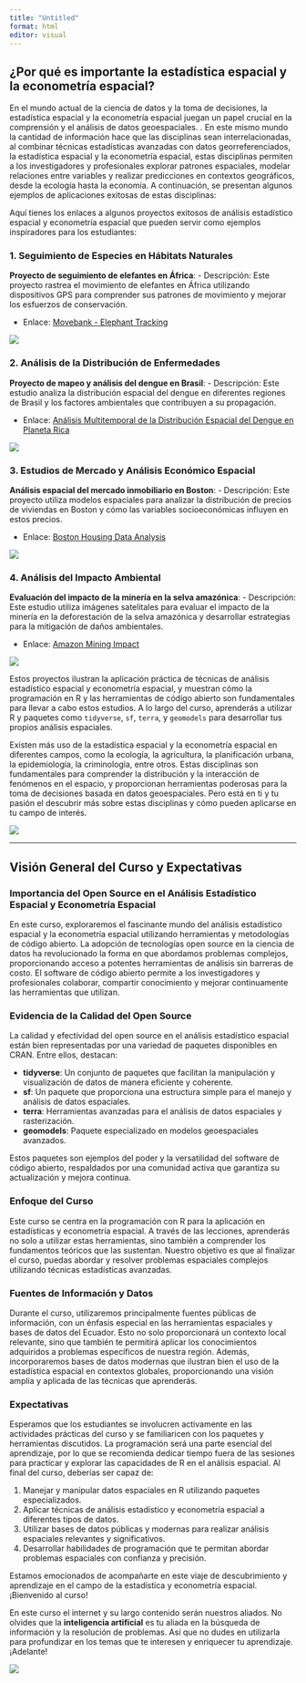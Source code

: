 ```yaml
---
title: "Untitled"
format: html
editor: visual
---
```


## ¿Por qué es importante la estadística espacial y la econometría espacial?

En el mundo actual de la ciencia de datos y la toma de decisiones, la estadística espacial y la econometría espacial juegan un papel crucial en la comprensión y el análisis de datos geoespaciales. . En este mismo mundo la cantidad de información hace que las disciplinas sean interrelacionadas, al combinar técnicas estadísticas avanzadas con datos georreferenciados, la estadística espacial y la econometría espacial, estas disciplinas permiten a los investigadores y profesionales explorar patrones espaciales, modelar relaciones entre variables y realizar predicciones en contextos geográficos, desde la ecología hasta la economía. A continuación, se presentan algunos ejemplos de aplicaciones exitosas de estas disciplinas:

Aquí tienes los enlaces a algunos proyectos exitosos de análisis estadístico espacial y econometría espacial que pueden servir como ejemplos inspiradores para los estudiantes:

### 1. Seguimiento de Especies en Hábitats Naturales

**Proyecto de seguimiento de elefantes en África**: - Descripción: Este proyecto rastrea el movimiento de elefantes en África utilizando dispositivos GPS para comprender sus patrones de movimiento y mejorar los esfuerzos de conservación.

-   Enlace: [Movebank - Elephant Tracking](https://www.movebank.org/cms/webapp?gwt_fragment=page=studies,path=study1807299477)

![](images/clipboard-1914824533.png)

### 2. Análisis de la Distribución de Enfermedades

**Proyecto de mapeo y análisis del dengue en Brasil**: - Descripción: Este estudio analiza la distribución espacial del dengue en diferentes regiones de Brasil y los factores ambientales que contribuyen a su propagación.

-   Enlace: [Análisis Multitemporal de la Distribución Espacial del Dengue en Planeta Rica](https://repositorio.unicordoba.edu.co/server/api/core/bitstreams/70717165-373c-4271-abdd-70f427e1bdce/content)

![](images/clipboard-3057140027.png)

### 3. Estudios de Mercado y Análisis Económico Espacial

**Análisis espacial del mercado inmobiliario en Boston**: - Descripción: Este proyecto utiliza modelos espaciales para analizar la distribución de precios de viviendas en Boston y cómo las variables socioeconómicas influyen en estos precios.

-   Enlace: [Boston Housing Data Analysis](https://data.boston.gov/dataset/housing)

![](images/clipboard-3451734375.png)

### 4. Análisis del Impacto Ambiental

**Evaluación del impacto de la minería en la selva amazónica**: - Descripción: Este estudio utiliza imágenes satelitales para evaluar el impacto de la minería en la deforestación de la selva amazónica y desarrollar estrategias para la mitigación de daños ambientales.

-   Enlace: [Amazon Mining Impact](https://glad.earthengine.app/view/global-forest-change#bl=off;old=off;dl=1;lon=20;lat=10;zoom=3;)

![](images/clipboard-4253250923.png)

Estos proyectos ilustran la aplicación práctica de técnicas de análisis estadístico espacial y econometría espacial, y muestran cómo la programación en R y las herramientas de código abierto son fundamentales para llevar a cabo estos estudios. A lo largo del curso, aprenderás a utilizar R y paquetes como `tidyverse`, `sf`, `terra`, y `geomodels` para desarrollar tus propios análisis espaciales.

::: column-margin
Existen más uso de la estadística espacial y la econometría espacial en diferentes campos, como la ecología, la agricultura, la planificación urbana, la epidemiología, la criminología, entre otros. Estas disciplinas son fundamentales para comprender la distribución y la interacción de fenómenos en el espacio, y proporcionan herramientas poderosas para la toma de decisiones basada en datos geoespaciales. Pero está en ti y tu pasión el descubrir más sobre estas disciplinas y cómo pueden aplicarse en tu campo de interés.

![](https://th.bing.com/th/id/OIP.dvaHNzUDlv51u81BtAef3gAAAA?rs=1&pid=ImgDetMain)
:::

------------------------------------------------------------------------

## Visión General del Curso y Expectativas

### Importancia del Open Source en el Análisis Estadístico Espacial y Econometría Espacial

En este curso, exploraremos el fascinante mundo del análisis estadístico espacial y la econometría espacial utilizando herramientas y metodologías de código abierto. La adopción de tecnologías open source en la ciencia de datos ha revolucionado la forma en que abordamos problemas complejos, proporcionando acceso a potentes herramientas de análisis sin barreras de costo. El software de código abierto permite a los investigadores y profesionales colaborar, compartir conocimiento y mejorar continuamente las herramientas que utilizan.

### Evidencia de la Calidad del Open Source

La calidad y efectividad del open source en el análisis estadístico espacial están bien representadas por una variedad de paquetes disponibles en CRAN. Entre ellos, destacan:

-   **tidyverse**: Un conjunto de paquetes que facilitan la manipulación y visualización de datos de manera eficiente y coherente.
-   **sf**: Un paquete que proporciona una estructura simple para el manejo y análisis de datos espaciales.
-   **terra**: Herramientas avanzadas para el análisis de datos espaciales y rasterización.
-   **geomodels**: Paquete especializado en modelos geoespaciales avanzados.

Estos paquetes son ejemplos del poder y la versatilidad del software de código abierto, respaldados por una comunidad activa que garantiza su actualización y mejora continua.

### Enfoque del Curso

Este curso se centra en la programación con R para la aplicación en estadísticas y econometría espacial. A través de las lecciones, aprenderás no solo a utilizar estas herramientas, sino también a comprender los fundamentos teóricos que las sustentan. Nuestro objetivo es que al finalizar el curso, puedas abordar y resolver problemas espaciales complejos utilizando técnicas estadísticas avanzadas.

### Fuentes de Información y Datos

Durante el curso, utilizaremos principalmente fuentes públicas de información, con un énfasis especial en las herramientas espaciales y bases de datos del Ecuador. Esto no solo proporcionará un contexto local relevante, sino que también te permitirá aplicar los conocimientos adquiridos a problemas específicos de nuestra región. Además, incorporaremos bases de datos modernas que ilustran bien el uso de la estadística espacial en contextos globales, proporcionando una visión amplia y aplicada de las técnicas que aprenderás.

### Expectativas

Esperamos que los estudiantes se involucren activamente en las actividades prácticas del curso y se familiaricen con los paquetes y herramientas discutidos. La programación será una parte esencial del aprendizaje, por lo que se recomienda dedicar tiempo fuera de las sesiones para practicar y explorar las capacidades de R en el análisis espacial. Al final del curso, deberías ser capaz de:

1.  Manejar y manipular datos espaciales en R utilizando paquetes especializados.
2.  Aplicar técnicas de análisis estadístico y econometría espacial a diferentes tipos de datos.
3.  Utilizar bases de datos públicas y modernas para realizar análisis espaciales relevantes y significativos.
4.  Desarrollar habilidades de programación que te permitan abordar problemas espaciales con confianza y precisión.

Estamos emocionados de acompañarte en este viaje de descubrimiento y aprendizaje en el campo de la estadística y econometría espacial. ¡Bienvenido al curso!

::: column-margin
En este curso el internet y su largo contenido serán nuestros aliados. No olvides que la **inteligencia artificial** es tu aliada en la búsqueda de información y la resolución de problemas. Así que no dudes en utilizarla para profundizar en los temas que te interesen y enriquecer tu aprendizaje. ¡Adelante!

![](https://lh3.googleusercontent.com/proxy/vmQks2cooaKLEY7lolbGyDhueIpUk8cueM4hercRg4FStCJmj4K2pZXO3o9VOuVFaxMWteDpNZlZYIc6IhwMcCyT_mmcy-HfpP4LV5eNSwpap_PqRlgbXVTlF6ojxVcOSsV-PKe-xwSmHMvo7f2rwtNnSCPR)
:::
